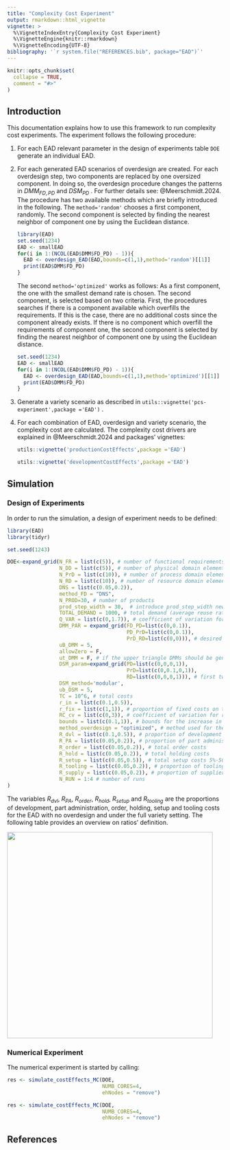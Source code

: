 ```yaml
---
title: "Complexity Cost Experiment"
output: rmarkdown::html_vignette
vignette: >
  %\VignetteIndexEntry{Complexity Cost Experiment}
  %\VignetteEngine{knitr::rmarkdown}
  %\VignetteEncoding{UTF-8}
bibliography: '`r system.file("REFERENCES.bib", package="EAD")`'
---
```


```r
knitr::opts_chunk$set(
  collapse = TRUE,
  comment = "#>"
)
```

## Introduction

This documentation explains how to use this framework to run complexity cost experiments. The experiment follows the following procedure:

1.  For each EAD relevant parameter in the design of experiments table `DOE` generate an individual EAD.

2.  For each generated EAD scenarios of overdesign are created. For each overdesign step, two components are replaced by one oversized component. In doing so, the overdesign procedure changes the patterns in $DMM_{FD,PD}$ and $DSM_{PD}$ . For further details see: @Meerschmidt.2024. The procedure has two available methods which are briefly introduced in the following. The `method='random'` chooses a first component, randomly. The second component is selected by finding the nearest neighbor of component one by using the Euclidean distance.

    ```r
    library(EAD)
    set.seed(1234)
    EAD <- smallEAD
    for(i in 1:(NCOL(EAD$DMM$FD_PD) - 1)){
      EAD <- overdesign_EAD(EAD,bounds=c(1,1),method='random')[[1]]
      print(EAD$DMM$FD_PD)
    }

    ```

    The second `method='optimized'` works as follows:
    As a first component, the one with the smallest demand rate is chosen. The second component, is selected based on two criteria. First, the procedures searches if there is a component available which overfills the requirements. If this is the case, there are no additional costs since the component already exists. If there is no component which overfill the requirements of component one, the second component is selected by finding the nearest neighbor of component one by using the Euclidean distance.

    ```r
    set.seed(1234)
    EAD <- smallEAD
    for(i in 1:(NCOL(EAD$DMM$FD_PD) - 1)){
      EAD <- overdesign_EAD(EAD,bounds=c(1,1),method='optimized')[[1]]
      print(EAD$DMM$FD_PD)
    }
    ```

3.  Generate a variety scenario as described in `utils::vignette('pcs-experiment',package ='EAD')` .

4.  For each combination of EAD, overdesign and variety scenario, the complexity cost are calculated. The complexity cost drivers are explained in @Meerschmidt.2024 and packages' vignettes:

    ```r
    utils::vignette('productionCostEffects',package ='EAD')

    utils::vignette('developmentCostEffects',package ='EAD')
    ```

## Simulation

### Design of Experiments

In order to run the simulation, a design of experiment needs to be defined:

```r
library(EAD)
library(tidyr)

set.seed(1243)

DOE<-expand_grid(N_FR = list(c(5)), # number of functional requirements
                 N_DD = list(c(5)), # number of physical domain elements
                 N_PrD = list(c(10)), # number of process domain elements
                 N_RD = list(c(10)), # number of resource domain elements
                 DNS = list(c(0.05,0.2)),
                 method_FD = "DNS",
                 N_PROD=30, # number of products
                 prod_step_width = 30,  # introduce prod_step_width new products in each step
                 TOTAL_DEMAND = 1000, # total demand (average reuse ratio of 18)
                 Q_VAR = list(c(0,1.7)), # coefficient of variation for demand distribution
                 DMM_PAR = expand_grid(FD_PD=list(c(0,0.1)),
                                       PD_PrD=list(c(0,0.1)),
                                       PrD_RD=list(c(0,0))), # desired system design complexity
                 uB_DMM = 5,
                 allowZero = F,
                 ut_DMM = F, # if the upper triangle DMMs should be generated too (DMM_FD_PrD,DMM_FD_RD,DMM_PD_RD)
                 DSM_param=expand_grid(PD=list(c(0,0,0,1)),
                                       PrD=list(c(0,0.1,0,1)),
                                       RD=list(c(0,0,0,1))), # first two entries refer to the density of the DSMs and the second pair to the cv if the DSM_method='modular' is used.
                 DSM_method='modular',
                 ub_DSM = 5,
                 TC = 10^6, # total costs
                 r_in = list(c(0.1,0.5)),
                 r_fix = list(c(1,1)), # proportion of fixed costs on total indirect costs
                 RC_cv = list(c(0,3)), # coefficient of variation for resource cost distribution
                 bounds = list(c(0.1,1)), # bounds for the increase in material and development costs caused by overdesign
                 method_overdesign = "optimized", # method used for the overdesign
                 R_dvl = list(c(0.1,0.5)), # proportion of development costs
                 R_PA = list(c(0.05,0.2)), # proportion of part administration costs
                 R_order = list(c(0.05,0.2)), # total order costs
                 R_hold = list(c(0.05,0.2)), # total holding costs
                 R_setup = list(c(0.05,0.5)), # total setup costs 5%-50%
                 R_tooling = list(c(0.05,0.2)), # proportion of tooling costs on total fixed costs
                 R_supply = list(c(0.05,0.2)), # proportion of supplier, search, acquisition and management costs on total fixed costs
                 N_RUN = 1:4 # number of runs
)
```

The variables $R_{dvl}$, $R_{PA}$, $R_{order}$, $R_{hold}$, $R_{setup}$ and $R_{tooling}$ are the proportions of development, part administration, order, holding, setup and tooling costs for the EAD with no overdesign and under the full variety setting. The following table provides an overview on ratios' definition.

![](images/ccStructure.jpg){width="5in"}

### Numerical Experiment

The numerical experiment is started by calling:

```r
res <- simulate_costEffects_MC(DOE,
                               NUMB_CORES=4,
                               ehNodes = "remove")
```

```r
res <- simulate_costEffects_MC(DOE,
                               NUMB_CORES=4,
                               ehNodes = "remove")
```

## References
